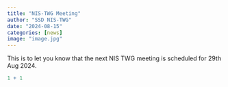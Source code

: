 ```yaml
---
title: "NIS-TWG Meeting"
author: "SSD NIS-TWG"
date: "2024-08-15"
categories: [news]
image: "image.jpg"
---
```


This is to let you know that the next NIS TWG meeting is scheduled for 29th Aug 2024.

```r
1 + 1
```
